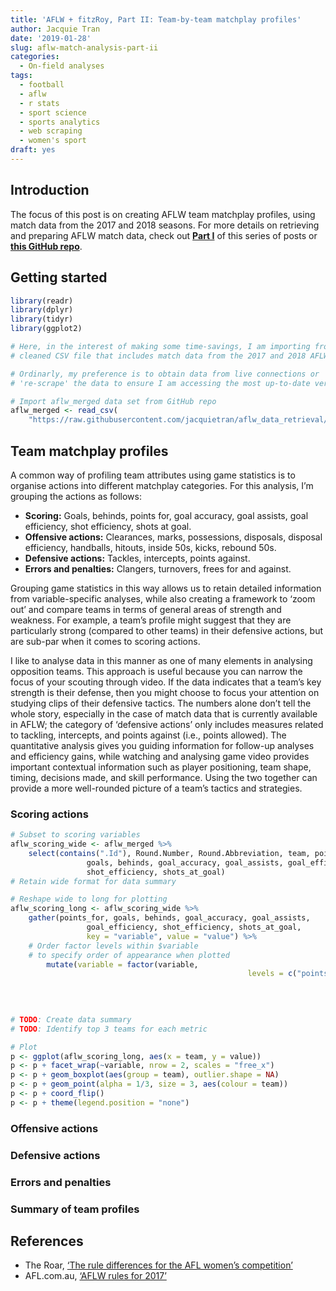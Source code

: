 ```yaml
---
title: 'AFLW + fitzRoy, Part II: Team-by-team matchplay profiles'
author: Jacquie Tran
date: '2019-01-28'
slug: aflw-match-analysis-part-ii
categories:
  - On-field analyses
tags:
  - football
  - aflw
  - r stats
  - sport science
  - sports analytics
  - web scraping
  - women's sport
draft: yes
---
```


## Introduction
The focus of this post is on creating AFLW team matchplay profiles, using match data from the 2017 and 2018 seasons. For more details on retrieving and preparing AFLW match data, check out **[Part I]()** of this series of posts or **[this GitHub repo](https://github.com/jacquietran/aflw_data_retrieval)**.

## Getting started

``` r

library(readr)
library(dplyr)
library(tidyr)
library(ggplot2)

```

``` r

# Here, in the interest of making some time-savings, I am importing from a
# cleaned CSV file that includes match data from the 2017 and 2018 AFLW seasons.

# Ordinarly, my preference is to obtain data from live connections or
# 're-scrape' the data to ensure I am accessing the most up-to-date version.

# Import aflw_merged data set from GitHub repo
aflw_merged <- read_csv(
	"https://raw.githubusercontent.com/jacquietran/aflw_data_retrieval/master/output/aflw_merged.csv", col_names = TRUE, col_types = NULL)

```

## Team matchplay profiles

A common way of profiling team attributes using game statistics is to organise actions into different matchplay categories. For this analysis, I'm grouping the actions as follows:

- **Scoring:** Goals, behinds, points for, goal accuracy, goal assists, goal efficiency, shot efficiency, shots at goal.
- **Offensive actions:** Clearances, marks, possessions, disposals, disposal efficiency, handballs, hitouts, inside 50s, kicks, rebound 50s.
- **Defensive actions:** Tackles, intercepts, points against.
- **Errors and penalties:** Clangers, turnovers, frees for and against.

Grouping game statistics in this way allows us to retain detailed information from  variable-specific analyses, while also creating a framework to 'zoom out' and compare teams in terms of general areas of strength and weakness. For example, a team's profile might suggest that they are particularly strong (compared to other teams) in their defensive actions, but are sub-par when it comes to scoring actions.

I like to analyse data in this manner as one of many elements in analysing opposition teams. This approach is useful because you can narrow the focus of your scouting through video. If the data indicates that a team's key strength is their defense, then you might choose to focus your attention on studying clips of their defensive tactics. The numbers alone don't tell the whole story, especially in the case of match data that is currently available in AFLW; the category of 'defensive actions' only includes measures related to tackling, intercepts, and points against (i.e., points allowed). The quantitative analysis gives you guiding information for follow-up analyses and efficiency gains, while watching and analysing game video provides important contextual information such as player positioning, team shape, timing, decisions made, and skill performance. Using the two together can provide a more well-rounded picture of a team's tactics and strategies.

### Scoring actions

``` r

# Subset to scoring variables
aflw_scoring_wide <- aflw_merged %>%
	select(contains(".Id"), Round.Number, Round.Abbreviation, team, points_for,
				 goals, behinds, goal_accuracy, goal_assists, goal_efficiency,
				 shot_efficiency, shots_at_goal)
# Retain wide format for data summary

# Reshape wide to long for plotting
aflw_scoring_long <- aflw_scoring_wide %>%
	gather(points_for, goals, behinds, goal_accuracy, goal_assists,
				 goal_efficiency, shot_efficiency, shots_at_goal,
				 key = "variable", value = "value") %>%
	# Order factor levels within $variable
	# to specify order of appearance when plotted
		mutate(variable = factor(variable,
													 levels = c("points_for", "goals", "behinds",
													 					 "goal_accuracy", "goal_assists",
													 					 "goal_efficiency", "shot_efficiency",
													 					 "shots_at_goal")))

# TODO: Create data summary
# TODO: Identify top 3 teams for each metric

# Plot
p <- ggplot(aflw_scoring_long, aes(x = team, y = value))
p <- p + facet_wrap(~variable, nrow = 2, scales = "free_x")
p <- p + geom_boxplot(aes(group = team), outlier.shape = NA)
p <- p + geom_point(alpha = 1/3, size = 3, aes(colour = team))
p <- p + coord_flip()
p <- p + theme(legend.position = "none")

```

### Offensive actions

### Defensive actions

### Errors and penalties

### Summary of team profiles

## References

- The Roar, ['The rule differences for the AFL women's competition'](https://www.theroar.com.au/2017/02/03/the-rule-differences-for-the-afl-womens-competition/)
- AFL.com.au, ['AFLW rules for 2017'](http://www.fremantlefc.com.au/news/2016-10-19/afl-womens-rules-announced)
